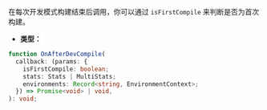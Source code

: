 在每次开发模式构建结束后调用，你可以通过 `isFirstCompile` 来判断是否为首次构建。

- **类型：**

```ts
function OnAfterDevCompile(
  callback: (params: {
    isFirstCompile: boolean;
    stats: Stats | MultiStats;
    environments: Record<string, EnvironmentContext>;
  }) => Promise<void> | void,
): void;
```
